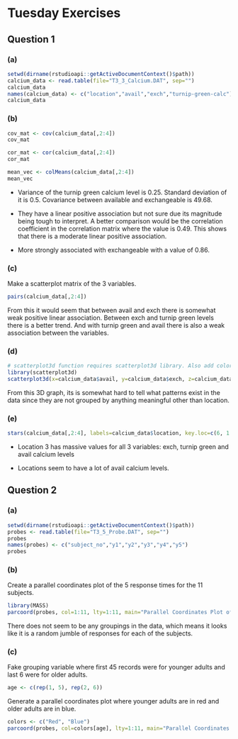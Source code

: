 # Tuesday Exercises

## Question 1

### (a)

```r
setwd(dirname(rstudioapi::getActiveDocumentContext()$path))
calcium_data <- read.table(file="T3_3_Calcium.DAT", sep="")
calcium_data
names(calcium_data) <- c("location","avail","exch","turnip-green-calc")
calcium_data
```

### (b)

```r
cov_mat <- cov(calcium_data[,2:4])
cov_mat
```

```r
cor_mat <- cor(calcium_data[,2:4])
cor_mat
```

```r
mean_vec <- colMeans(calcium_data[,2:4])
mean_vec
```

-   Variance of the turnip green calcium level is 0.25. Standard deviation of it is 0.5. Covariance between available and exchangeable is 49.68.

-   They have a linear positive association but not sure due its magnitude being tough to interpret. A better comparison would be the correlation coefficient in the correlation matrix where the value is 0.49. This shows that there is a moderate linear positive association.

-   More strongly associated with exchangeable with a value of 0.86.

### (c)

Make a scatterplot matrix of the 3 variables.

```r
pairs(calcium_data[,2:4])
```

From this it would seem that between avail and exch there is somewhat weak positive linear association. Between exch and turnip green levels there is a better trend. And with turnip green and avail there is also a weak association between the variables.

### (d)

```r
# scatterplot3d function requires scatterplot3d library. Also add color to the points by what data point they are/
library(scatterplot3d)
scatterplot3d(x=calcium_data$avail, y=calcium_data$exch, z=calcium_data$`turnip-green-calc`, color=calcium_data$location)

```

From this 3D graph, its is somewhat hard to tell what patterns exist in the data since they are not grouped by anything meaningful other than location.

### (e)

```r
stars(calcium_data[,2:4], labels=calcium_data$location, key.loc=c(6, 1.8))
```

-   Location 3 has massive values for all 3 variables: exch, turnip green and avail calcium levels

-   Locations seem to have a lot of avail calcium levels.

## Question 2

### (a)

```r
setwd(dirname(rstudioapi::getActiveDocumentContext()$path))
probes <- read.table(file="T3_5_Probe.DAT", sep="")
probes
names(probes) <- c("subject_no","y1","y2","y3","y4","y5")
probes
```

### (b)

Create a parallel coordinates plot of the 5 response times for the 11 subjects.

```r
library(MASS)
parcoord(probes, col=1:11, lty=1:11, main="Parallel Coordinates Plot of Response Times", var.label=TRUE)

```

There does not seem to be any groupings in the data, which means it looks like it is a random jumble of responses for each of the subjects.

### (c)

Fake grouping variable where first 45 records were for younger adults and last 6 were for older adults.

```r
age <- c(rep(1, 5), rep(2, 6))
```

Generate a parallel coordinates plot where younger adults are in red and older adults are in blue.

```r
colors <- c("Red", "Blue")
parcoord(probes, col=colors[age], lty=1:11, main="Parallel Coordinates Plot of Response Times", var.label=TRUE)
```
